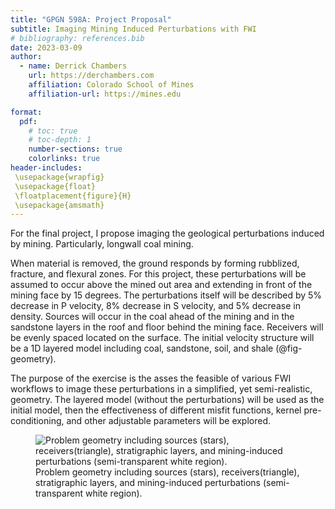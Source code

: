 ```yaml
---
title: "GPGN 598A: Project Proposal"
subtitle: Imaging Mining Induced Perturbations with FWI
# bibliography: references.bib
date: 2023-03-09
author:
  - name: Derrick Chambers
    url: https://derchambers.com
    affiliation: Colorado School of Mines
    affiliation-url: https://mines.edu

format:
  pdf:
    # toc: true
    # toc-depth: 1
    number-sections: true
    colorlinks: true
header-includes:
 \usepackage{wrapfig}
 \usepackage{float}
 \floatplacement{figure}{H}
 \usepackage{amsmath}
---
```


For the final project, I propose imaging the geological perturbations induced by mining. 
Particularly, longwall coal mining.

When material is removed, the ground responds by forming rubblized, fracture, and flexural 
zones. For this project, these perturbations will be assumed to occur above the mined out 
area and extending in front of the mining face by 15 degrees. The perturbations itself
will be described by 5% decrease in P velocity, 8% decrease in S velocity, and 5% decrease
in density. Sources will occur in the coal ahead of the mining and in the sandstone layers
in the roof and floor behind the mining face. Receivers will be evenly spaced located on the
surface. The initial velocity structure will be a 1D layered model including coal, sandstone,
soil, and shale (@fig-geometry). 

The purpose of the exercise is the asses the feasible of various FWI workflows to image 
these perturbations in a simplified, yet semi-realistic, geometry. The layered model 
(without the perturbations) will be used as the initial model, then the effectiveness of 
different misfit functions, kernel pre-conditioning, and other adjustable parameters will 
be explored.  

![
Problem geometry including sources (stars), receivers(triangle), stratigraphic layers, and 
mining-induced perturbations (semi-transparent white region).
](figures/geometry.png){#fig-geometry}

